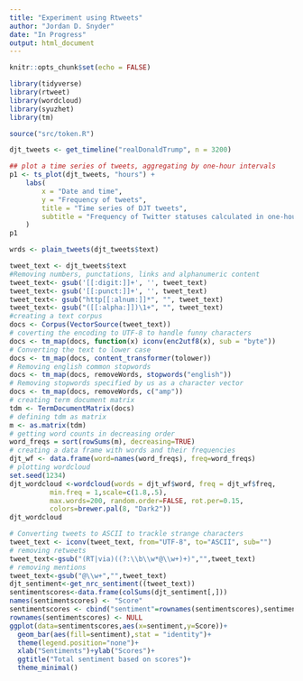 ```yaml
---
title: "Experiment using Rtweets"
author: "Jordan D. Snyder"
date: "In Progress"
output: html_document
---
```


```r
knitr::opts_chunk$set(echo = FALSE)
```

```r
library(tidyverse)
library(rtweet)
library(wordcloud)
library(syuzhet)
library(tm)
```

```r
source("src/token.R")
```

```r
djt_tweets <- get_timeline("realDonaldTrump", n = 3200)
```

```r
## plot a time series of tweets, aggregating by one-hour intervals
p1 <- ts_plot(djt_tweets, "hours") +
    labs(
        x = "Date and time",
        y = "Frequency of tweets",
        title = "Time series of DJT tweets",
        subtitle = "Frequency of Twitter statuses calculated in one-hour intervals."
    )
p1
```

```r
wrds <- plain_tweets(djt_tweets$text)
```

```r
tweet_text <- djt_tweets$text
#Removing numbers, punctations, links and alphanumeric content
tweet_text<- gsub('[[:digit:]]+', '', tweet_text)
tweet_text<- gsub('[[:punct:]]+', '', tweet_text)
tweet_text<- gsub("http[[:alnum:]]*", "", tweet_text)
tweet_text<- gsub("([[:alpha:]])\1+", "", tweet_text)
#creating a text corpus
docs <- Corpus(VectorSource(tweet_text))
# coverting the encoding to UTF-8 to handle funny characters 
docs <- tm_map(docs, function(x) iconv(enc2utf8(x), sub = "byte"))
# Converting the text to lower case
docs <- tm_map(docs, content_transformer(tolower))
# Removing english common stopwords
docs <- tm_map(docs, removeWords, stopwords("english"))
# Removing stopwords specified by us as a character vector
docs <- tm_map(docs, removeWords, c("amp"))
# creating term document matrix 
tdm <- TermDocumentMatrix(docs)
# defining tdm as matrix
m <- as.matrix(tdm)
# getting word counts in decreasing order
word_freqs = sort(rowSums(m), decreasing=TRUE) 
# creating a data frame with words and their frequencies
djt_wf <- data.frame(word=names(word_freqs), freq=word_freqs)
# plotting wordcloud
set.seed(1234)
djt_wordcloud <-wordcloud(words = djt_wf$word, freq = djt_wf$freq, 
          min.freq = 1,scale=c(1.8,.5),
          max.words=200, random.order=FALSE, rot.per=0.15, 
          colors=brewer.pal(8, "Dark2"))
djt_wordcloud

```

```r
# Converting tweets to ASCII to trackle strange characters
tweet_text <- iconv(tweet_text, from="UTF-8", to="ASCII", sub="")
# removing retweets
tweet_text<-gsub("(RT|via)((?:\\b\\w*@\\w+)+)","",tweet_text)
# removing mentions
tweet_text<-gsub("@\\w+","",tweet_text)
djt_sentiment<-get_nrc_sentiment((tweet_text))
sentimentscores<-data.frame(colSums(djt_sentiment[,]))
names(sentimentscores) <- "Score"
sentimentscores <- cbind("sentiment"=rownames(sentimentscores),sentimentscores)
rownames(sentimentscores) <- NULL
ggplot(data=sentimentscores,aes(x=sentiment,y=Score))+
  geom_bar(aes(fill=sentiment),stat = "identity")+
  theme(legend.position="none")+
  xlab("Sentiments")+ylab("Scores")+
  ggtitle("Total sentiment based on scores")+
  theme_minimal() 
```
